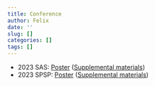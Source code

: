 ```yaml
---
title: Conference
author: Felix
date: ''
slug: []
categories: []
tags: []
---
```


- 2023 SAS: [Poster](../2023%20SAS/2023-SAS-Poster.pdf) ([Supplemental materials](../2023%20SAS/2023-SAS-tables.pdf)) 
- 2023 SPSP: [Poster](../2023%20SPSP/2023%20SPSP%20Poster_v2.pdf) ([Supplemental materials](../2023%20SPSP/Poster%20Supplementals.pdf)) 
